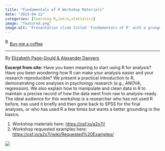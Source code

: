 ```yaml
---
title: "Fundamentals of R Workshop Materials"
date: "2025-04-22"
categories: [learning R,intro,statistics]
image: "featured.png"
image-alt: "Presentation slide titled 'Fundamentals of R' with a grunge-style gray background and bold black text, authored by Elizabeth Page-Gould from University of Toronto and Alexander Danvers from Arizona State University, created for SIPS 2017. Includes the SIPS logo in the bottom right corner."
---
```


<link href="https://fonts.googleapis.com/css?family=Cookie" rel="stylesheet"><a class="bmc-button" target="_blank" href="https://www.buymeacoffee.com/JoscelinRocha">![Buy me a coffee](https://cdn.buymeacoffee.com/buttons/bmc-new-btn-logo.svg){alt="Buy me a coffee" width="15" height="21"}Buy me a coffee</a>

------------------------------------------------------------------------

By [Elizabeth Page-Gould & Alexander Danvers](https://osf.io/a2x7j/)

**Excerpt from site:** Have you been meaning to start using R for analysis? Have you been wondering how R can make your analysis easier and your research reproducible? We present a practical introduction to R, demonstrating core analyses in psychology research (e.g., ANOVA, regression). We also explain how to manipulate and clean data in R to maintain a precise record of how the data went from raw to analysis-ready. The ideal audience for this workshop is a researcher who has not used R before, has used it briefly and then gone back to SPSS for the final analyses, or who has used R a few times but wants a better grounding in the basics.

1.  Workshop materials here: <https://osf.io/a2x7j/>
2.  Workshop requested examples here: <https://osf.io/a2x7j/wiki/Requested%20Examples/>

![](featured.png)

